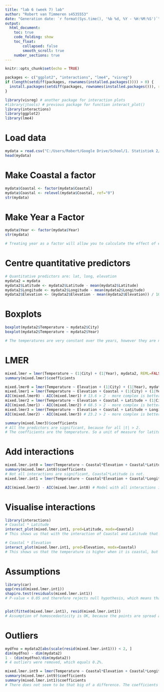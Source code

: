 ---
title: "lab 6 (week 7) lab"
author: "Robert van Timmeren s4535553"
date: "Generation date: `r format(Sys.time(), '%b %d, %Y - %H:%M:%S')`"
output: 
  html_document:
    toc: true
    code_folding: show
    toc_float: 
        collapsed: false
        smooth_scroll: true
    number_sections: true
---

```{r setup, include=FALSE}
knitr::opts_chunk$set(echo = TRUE)

packages <- c("ggplot2", "interactions", "lme4", "visreg")
if (length(setdiff(packages, rownames(installed.packages()))) > 0) {
  install.packages(setdiff(packages, rownames(installed.packages())), repos='http://cran.us.r-project.org') 
}

library(visreg) # another package for interaction plots
#library(jtools) # previous package for function interact_plot()
library(interactions)
library(ggplot2)
library(lme4)
```


# Load data

```{r, fig.width=5, fig.height=5}
mydata = read.csv("C:/Users/Robert/Google Drive/School/1. Statistiek 2/Week 7/lab6_temperature.csv", stringsAsFactors = TRUE)
head(mydata)
```


# Make Coastal a factor

```{r, fig.width=5, fig.height=5}
mydata$Coastal <- factor(mydata$Coastal)
mydata$Coastal <- relevel(mydata$Coastal, ref="0")
str(mydata)
```


# Make Year a Factor

```{r, fig.width=5, fig.height=5}
mydata$Year <- factor(mydata$Year)
str(mydata)

# Treating year as a factor will allow you to calculate the effect of each year. 
```


# Centre quantitative predictors

```{r, fig.width=5, fig.height=5}
# Quantitative predictors are: lat, long, elevation
mydata2 = mydata
mydata2$Latitude <- mydata2$Latitude - mean(mydata2$Latitude)
mydata2$Longitude <- mydata2$Longitude - mean(mydata2$Longitude)
mydata2$Elevation <- (mydata2$Elevation - mean(mydata2$Elevation)) / 1000
```


# Boxplots

```{r, fig.width=10, fig.height=5}
boxplot(mydata2$Temperature ~ mydata2$City)
boxplot(mydata2$Temperature ~ mydata2$Year)

# The temperatures are very constant over the years, however they are not over city's. This makes sense, seeing as some city's are naturally in places with higher temperatures, such as Florida.
```


# LMER

```{r, fig.width=10, fig.height=5}
mixed.lmer = lmer(Temperature ~ (1|City) + (1|Year), mydata2, REML=FALSE)
summary(mixed.lmer)$coefficients

mixed.lmer0 = lmer(Temperature ~ Elevation + (1|City) + (1|Year), mydata2)
mixed.lmer1 = lmer(Temperature ~ Elevation + Coastal + (1|City) + (1|Year), mydata2)
AIC(mixed.lmer0) - AIC(mixed.lmer1) # 13.6 > 2 - more complex is better
mixed.lmer2 = lmer(Temperature ~ Elevation + Coastal + Latitude + (1|City) + (1|Year), mydata2)
AIC(mixed.lmer1) - AIC(mixed.lmer2) # 68.5 > 2 - more complex is better
mixed.lmer3 = lmer(Temperature ~ Elevation + Coastal + Latitude + Longitude + (1|City) + (1|Year), mydata2)
AIC(mixed.lmer2) - AIC(mixed.lmer3) # 23.2 > 2 - more complex is better

summary(mixed.lmer3)$coefficients
# All the predictors are significant, because for all |t| > 2.
# The coefficients are the temperature. So a unit of measure for latitude (for instance) reduces temperature with -1.896
```


# Add interactions

```{r, fig.width=10, fig.height=5}
mixed.lmer.int0 = lmer(Temperature ~ Coastal*Elevation + Coastal*Latitude + Coastal*Longitude + Elevation*Latitude + Elevation*Longitude + (1|City) + (1|Year), mydata2)
summary(mixed.lmer.int0)$coefficients
# Not all interactions are significant, Coastal*Latitude is not.
mixed.lmer.int1 = lmer(Temperature ~ Coastal*Elevation + Coastal*Longitude + Elevation*Latitude + Elevation*Longitude + (1|City) + (1|Year), mydata2)

AIC(mixed.lmer3) - AIC(mixed.lmer.int0) # Model with all interactions is not better than without, because |t| < 2.
```


# Visualise interactions

```{r, fig.width=10, fig.height=5}
library(interactions)
# Coastal * Latitude
interact_plot(mixed.lmer.int1, pred=Latitude, modx=Coastal)
# This shows us that with the interaction of Coastal and Latitude that temperatures decreases for both, but is a little higher when it is coastal, but decreases faster than when it is not coastal as latitude goes up.

# Coastal * Elevation
interact_plot(mixed.lmer.int1, pred=Elevation, modx=Coastal)
# This shows us that the temperature is higher when it is coastal, but decreases to about the same temperature as non coastal when elevation goes up to around 5.
```


# Assumptions

```{r, fig.width=10, fig.height=5}
library(car)
qqp(resid(mixed.lmer.int1))
shapiro.test(residuals(mixed.lmer.int1)) 
# P-value < 0.05 and therefore rejects null hypothesis, which means that residuals are not normally distributed.


plot(fitted(mixed.lmer.int1), resid(mixed.lmer.int1))
# Assumption of homoscedasticity is OK, because the points are spread around horizontal 0 line.\
```


# Outliers

```{r, fig.width=10, fig.height=5}
mydfno = mydata2[abs(scale(resid(mixed.lmer.int1))) < 2, ]
dim(mydfno) - dim(mydata2)
1 - (dim(mydfno)/dim(mydata2))
# 4 outliers were removed, which equals 0.2%.

mixed.lmer.int9 = lmer(Temperature ~ Coastal*Elevation + Coastal*Longitude + Elevation*Latitude + Elevation*Longitude + (1|City) + (1|Year), mydfno)
summary(mixed.lmer.int9)$coefficients
summary(mixed.lmer.int1)$coefficients
# There does not seem to be that big of a difference. The coefficients remain fairly the same and no t-value becomes significant or not significant.
```